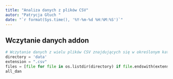 ```yaml
---
title: "Analiza danych z plików CSV"
autor: "Patrycja Głuch "
date: "`r format(Sys.time(), '%Y-%m-%d %H:%M:%S')`"
---
```


## Wczytanie danych addon
```python
# Wczytanie danych z wielu plików CSV znajdujących się w określonym katalogu do jednej ramki danych
directory = 'data'
extension = ".csv"
files = [file for file in os.listdir(directory) if file.endswith(extension)]
all_dan
```